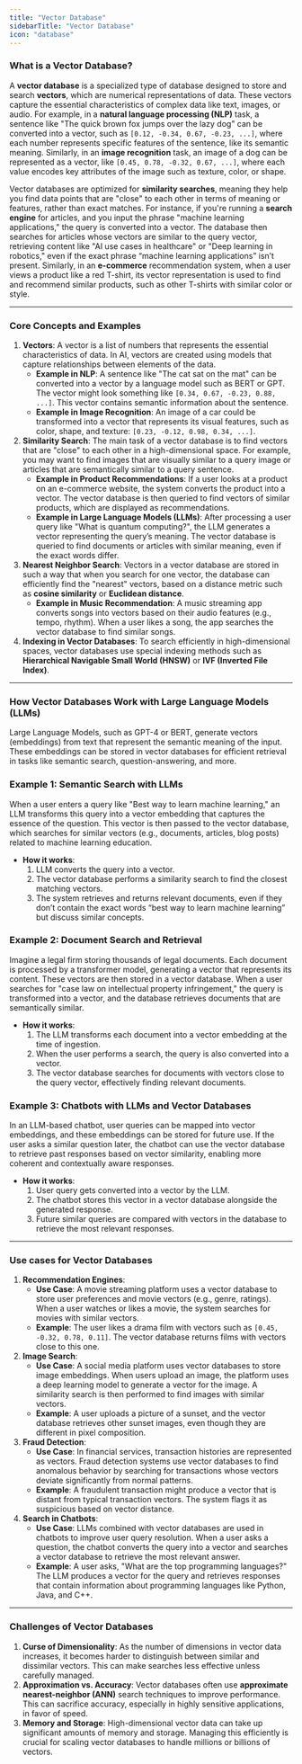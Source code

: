 ```yaml
---
title: "Vector Database"
sidebarTitle: "Vector Database"
icon: "database"
---
```


### **What is a Vector Database?**

A **vector database** is a specialized type of database designed to store and search **vectors**, which are numerical representations of data. These vectors capture the essential characteristics of complex data like text, images, or audio. For example, in a **natural language processing (NLP)** task, a sentence like "The quick brown fox jumps over the lazy dog" can be converted into a vector, such as `[0.12, -0.34, 0.67, -0.23, ...]`, where each number represents specific features of the sentence, like its semantic meaning. Similarly, in an **image recognition** task, an image of a dog can be represented as a vector, like `[0.45, 0.78, -0.32, 0.67, ...]`, where each value encodes key attributes of the image such as texture, color, or shape.

Vector databases are optimized for **similarity searches**, meaning they help you find data points that are "close" to each other in terms of meaning or features, rather than exact matches. For instance, if you're running a **search engine** for articles, and you input the phrase "machine learning applications," the query is converted into a vector. The database then searches for articles whose vectors are similar to the query vector, retrieving content like "AI use cases in healthcare" or "Deep learning in robotics," even if the exact phrase “machine learning applications” isn’t present. Similarly, in an **e-commerce** recommendation system, when a user views a product like a red T-shirt, its vector representation is used to find and recommend similar products, such as other T-shirts with similar color or style.

---

### **Core Concepts and Examples**

1. **Vectors**: A vector is a list of numbers that represents the essential characteristics of data. In AI, vectors are created using models that capture relationships between elements of the data.
   - **Example in NLP**: A sentence like "The cat sat on the mat" can be converted into a vector by a language model such as BERT or GPT. The vector might look something like `[0.34, 0.67, -0.23, 0.88, ...]`. This vector contains semantic information about the sentence.
   - **Example in Image Recognition**: An image of a car could be transformed into a vector that represents its visual features, such as color, shape, and texture: `[0.23, -0.12, 0.98, 0.34, ...]`.
2. **Similarity Search**: The main task of a vector database is to find vectors that are "close" to each other in a high-dimensional space. For example, you may want to find images that are visually similar to a query image or articles that are semantically similar to a query sentence.
   - **Example in Product Recommendations**: If a user looks at a product on an e-commerce website, the system converts the product into a vector. The vector database is then queried to find vectors of similar products, which are displayed as recommendations.
   - **Example in Large Language Models (LLMs)**: After processing a user query like "What is quantum computing?", the LLM generates a vector representing the query’s meaning. The vector database is queried to find documents or articles with similar meaning, even if the exact words differ.
3. **Nearest Neighbor Search**: Vectors in a vector database are stored in such a way that when you search for one vector, the database can efficiently find the "nearest" vectors, based on a distance metric such as **cosine similarity** or **Euclidean distance**.
   - **Example in Music Recommendation**: A music streaming app converts songs into vectors based on their audio features (e.g., tempo, rhythm). When a user likes a song, the app searches the vector database to find similar songs.
4. **Indexing in Vector Databases**: To search efficiently in high-dimensional spaces, vector databases use special indexing methods such as **Hierarchical Navigable Small World (HNSW)** or **IVF (Inverted File Index)**.

---

### **How Vector Databases Work with Large Language Models (LLMs)**

Large Language Models, such as GPT-4 or BERT, generate vectors (embeddings) from text that represent the semantic meaning of the input. These embeddings can be stored in vector databases for efficient retrieval in tasks like semantic search, question-answering, and more.

### **Example 1: Semantic Search with LLMs**

When a user enters a query like "Best way to learn machine learning," an LLM transforms this query into a vector embedding that captures the essence of the question. This vector is then passed to the vector database, which searches for similar vectors (e.g., documents, articles, blog posts) related to machine learning education.

- **How it works**:
  1. LLM converts the query into a vector.
  2. The vector database performs a similarity search to find the closest matching vectors.
  3. The system retrieves and returns relevant documents, even if they don’t contain the exact words “best way to learn machine learning” but discuss similar concepts.

### **Example 2: Document Search and Retrieval**

Imagine a legal firm storing thousands of legal documents. Each document is processed by a transformer model, generating a vector that represents its content. These vectors are then stored in a vector database. When a user searches for "case law on intellectual property infringement," the query is transformed into a vector, and the database retrieves documents that are semantically similar.

- **How it works**:
  1. The LLM transforms each document into a vector embedding at the time of ingestion.
  2. When the user performs a search, the query is also converted into a vector.
  3. The vector database searches for documents with vectors close to the query vector, effectively finding relevant documents.

### **Example 3: Chatbots with LLMs and Vector Databases**

In an LLM-based chatbot, user queries can be mapped into vector embeddings, and these embeddings can be stored for future use. If the user asks a similar question later, the chatbot can use the vector database to retrieve past responses based on vector similarity, enabling more coherent and contextually aware responses.

- **How it works**:
  1. User query gets converted into a vector by the LLM.
  2. The chatbot stores this vector in a vector database alongside the generated response.
  3. Future similar queries are compared with vectors in the database to retrieve the most relevant responses.

---

### **Use cases for Vector Databases**

1. **Recommendation Engines**:
   - **Use Case**: A movie streaming platform uses a vector database to store user preferences and movie vectors (e.g., genre, ratings). When a user watches or likes a movie, the system searches for movies with similar vectors.
   - **Example**: The user likes a drama film with vectors such as `[0.45, -0.32, 0.78, 0.11]`. The vector database returns films with vectors close to this one.
2. **Image Search**:
   - **Use Case**: A social media platform uses vector databases to store image embeddings. When users upload an image, the platform uses a deep learning model to generate a vector for the image. A similarity search is then performed to find images with similar vectors.
   - **Example**: A user uploads a picture of a sunset, and the vector database retrieves other sunset images, even though they are different in pixel composition.
3. **Fraud Detection**:
   - **Use Case**: In financial services, transaction histories are represented as vectors. Fraud detection systems use vector databases to find anomalous behavior by searching for transactions whose vectors deviate significantly from normal patterns.
   - **Example**: A fraudulent transaction might produce a vector that is distant from typical transaction vectors. The system flags it as suspicious based on vector distance.
4. **Search in Chatbots**:
   - **Use Case**: LLMs combined with vector databases are used in chatbots to improve user query resolution. When a user asks a question, the chatbot converts the query into a vector and searches a vector database to retrieve the most relevant answer.
   - **Example**: A user asks, "What are the top programming languages?" The LLM produces a vector for the query and retrieves responses that contain information about programming languages like Python, Java, and C++.

---

### **Challenges of Vector Databases**

1. **Curse of Dimensionality**: As the number of dimensions in vector data increases, it becomes harder to distinguish between similar and dissimilar vectors. This can make searches less effective unless carefully managed.
2. **Approximation vs. Accuracy**: Vector databases often use **approximate nearest-neighbor (ANN)** search techniques to improve performance. This can sacrifice accuracy, especially in highly sensitive applications, in favor of speed.
3. **Memory and Storage**: High-dimensional vector data can take up significant amounts of memory and storage. Managing this efficiently is crucial for scaling vector databases to handle millions or billions of vectors.
